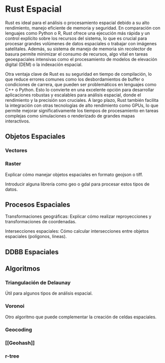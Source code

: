 # Rust Espacial


Rust es ideal para el análisis o procesamiento espacial debido a su alto rendimiento, manejo eficiente de memoria y seguridad. En comparación con lenguajes como Python o R, Rust ofrece una ejecución más rápida y un control explícito sobre los recursos del sistema, lo que es crucial para procesar grandes volúmenes de datos espaciales o trabajar con imágenes satelitales. Además, su sistema de manejo de memoria sin recolector de basura permite minimizar el consumo de recursos, algo vital en tareas geoespaciales intensivas como el procesamiento de modelos de elevación digital (DEM) o la indexación espacial.

Otra ventaja clave de Rust es su seguridad en tiempo de compilación, lo que reduce errores comunes como los desbordamientos de buffer o condiciones de carrera, que pueden ser problemáticos en lenguajes como C++ o Python. Esto lo convierte en una excelente opción para desarrollar aplicaciones robustas y escalables para análisis espacial, donde el rendimiento y la precisión son cruciales. A largo plazo, Rust también facilita la integración con otras tecnologías de alto rendimiento como GPUs, lo que permite mejorar significativamente los tiempos de procesamiento en tareas complejas como simulaciones o renderizado de grandes mapas interactivos.


## Objetos Espaciales
### Vectores
### Raster

Explicar cómo manejar objetos espaciales en formato geojson o tiff.

Introducir alguna librería como geo o gdal para procesar estos tipos de datos.
	
## Procesos Espaciales

Transformaciones geográficas: Explicar cómo realizar reproyecciones y transformaciones de coordenadas.

Intersecciones espaciales: Cómo calcular intersecciones entre objetos espaciales (polígonos, líneas).

## DDBB Espaciales
## Algoritmos
### Triangulación de Delaunay

Útil para algunos tipos de análisis espacial.

### Voronoi

Otro algoritmo que puede complementar la creación de celdas espaciales.

### Geocoding
### [[Geohash]]
### r-tree
